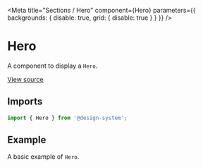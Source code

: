 
<Meta
  title="Sections / Hero"
  component={Hero}
  parameters={{ backgrounds: { disable: true, grid: { disable: true } } }}
/>

# Hero

A component to display a `Hero`.

[View source](https://github.com/actarian/design-system/tree/main/src/ui/sections/hero)

## Imports

```js
import { Hero } from '@design-system';
```

<!--
## Props

<ArgsTable of={HeroProps} />
-->

## Example

A basic example of `Hero`.

<Canvas>
  <Story name="Hero">
    <Hero></Hero>
  </Story>
</Canvas>
